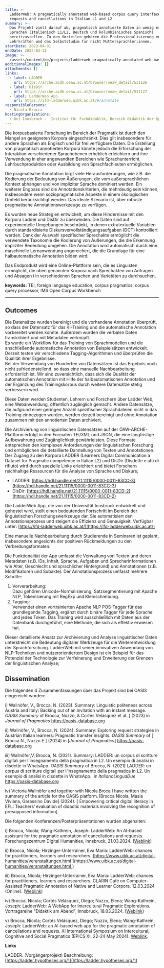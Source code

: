 ```yaml
---
title: >-
  LadderWeb: A pragmatically annotated web-based corpus query interface for
  requests and cancellations in Italian L1 and L2
summary: >-
  Das Projekt zielt darauf ab, pragmatisch annotierte Daten in wenig erforschten
  Sprachen (Italienisch L1/L2, Deutsch und kolumbianisches Spanisch)
  bereitzustellen. Zu den Vorteilen gehören die Professionalisierung von
  Lehrkräften und das Selbststudim für nicht Muttersprachler:innen.
startDate: 2023-04-01
endDate: 2024-03-31
image: >-
  /assets/content/de/projects/ladderweb-pragmatically-annotated-web-based-corpus-query-interface-requests-and-cancellations/image.png
additionalImages: []
attachments: []
links:
  - label: LADDER
    url: https://arche.acdh.oeaw.ac.at/browser/oeaw_detail/531126
  - label: DisDir
    url: https://arche.acdh.oeaw.ac.at/browser/oeaw_detail/531127
  - label: LadderWeb App
    url: https://ifd-ladderweb.uibk.ac.at/#/annotate
responsiblePersons:
  - Nicola Brocca
hostingOrganizations:
  - Uni Innsbruck -  Institut für Fachdidaktik, Bereich Didaktik der Sprachen
---
```

Die korpusbasierte Forschung im Bereich der Pragmatik ist durch den Mangel an geeigneten Korpora eingeschränkt. Dies gilt insbesondere für andere Sprachen als Englisch und für frei verfügbare Daten. Die Erstellung von pragmatisch annotierten Korpora könnte jedoch die Erforschung der Interaktion verschiedener Sprachebenen erheblich erleichtern und ihre Verwendung in eher angewandten Bereichen wie Sprachunterricht, Lehrbuchproduktion oder Ausbildung von Sprachfachleuten ermöglichen.

Die pragmatische Annotation birgt viele Herausforderungen, wie z.B. die Kodierung der Bedeutung von Äußerungen, die vom außersprachlichen Kontext abhängen und von impliziter Sprache dominiert werden. Ein weiterer Engpass sind die Annotationskriterien, die mehrdeutig sein können, insbesondere wenn soziopragmatische Aspekte in einem ökologischen Umfeld berücksichtigt werden. Das ideale Szenario ist, über robuste pragmatische Annotationswerkzeuge zu verfügen.

Es wurden neue Strategien entwickelt, um diese Hindernisse mit den Korpora Ladder und DisDir zu überwinden. Die Daten sind auf experimentelle Umgebungen beschränkt, in denen extratextuelle Variablen durch standardisierte Diskursvervollständigungsaufgaben (DCT) kontrolliert werden. Dank der Auswahl spezifischer Sprechakte ermöglicht die verwendete Taxonomie die Kodierung von Äußerungen, die die Erkennung impliziter Bedeutung umgehen. Die Annotation wird automatisch durch eine maschinelle Lernanwendung angereichert, die die Grundlage für eine halbautomatische Annotation bilden wird.

Das Endprodukt wird eine Online-Plattform sein, die es Linguisten ermöglicht, die oben genannten Korpora nach Sprechakten von Anfragen und Absagen i in verschiedenen Sprachen und Varietäten zu durchsuchen.

**keywords:** TEI, foreign language education, corpus pragmatics, corpus query processor, IMS Open Corpus Workbench

---

## Outcomes

Die Datensätze wurden bereinigt und die vorhandene Annotation überprüft, so dass der Datensatz für das KI-Training und die automatische Annotation vorbereitet werden konnte. Außerdem wurden die verbalen Daten transkribiert und mit Metadaten verknüpft.\
Es wurde ein Workflow für das Training von Sprachmodellen und die anschließende automatische Annotation von Beispielsätzen entwickelt. Derzeit testen wir verschiedene Tagging-Algorithmen und überprüfen die Qualität ihrer Ergebnisse.\
Bei der Verwendung von Hunderten von Datensätzen ist das Ergebnis noch nicht zufriedenstellend, so dass eine manuelle Nachbearbeitung erforderlich ist. Wir sind zuversichtlich, dass sich die Qualität der automatischen Annotation mit Hilfe der halbautomatischen Annotation und der Ergänzung des Trainingskorpus durch weitere Datensätze stetig verbessern wird.

Diese Daten werden Studenten, Lehrern und Forschern über Ladder Web, eine Webanwendung, öffentlich zugänglich gemacht. Andere Datensätze, die aufgrund einer geringen Anzahl spezifischer Sprachdateien nicht in das Training einbezogen wurden, werden derzeit bereinigt und ohne Annotation zusammen mit den annotierten Daten archiviert.

Die Archivierung von linguistischen Datensätzen auf der ÖAW-ARCHE-Plattform erfolgt in den Formaten TEI/XML und JSON, die eine langfristige Aufbewahrung und Zugänglichkeit gewährleisten. Diese Formate entsprechen den komplexen Anforderungen der linguistischen Forschung und ermöglichen die detaillierte Darstellung von Texten und Annotationen. Der Zugang zu den Korpora LADDER (Learners Digital Communication a Dataset for Pragmatic competence in Italian L2) und DisDir (Disdette e atti di rifiuto) wird durch spezielle Links erleichtert und bietet Forschern reichhaltige Ressourcen für die Analyse von Sprache und Diskurs;

* LADDER: [https://hdl.handle.net/21.11115/0000-0011-83CC-3](https://hdl.handle.net/21.11115/0000-0011-83CC-3)
* DisDir: [https://hdl.handle.net/21.11115/0000-0011-83CD-2](https://hdl.handle.net/21.11115/0000-0011-83CD-2)

Die LadderWeb App, die von der Universität Innsbruck entwickelt und gehostet wird, stellt einen bedeutenden Fortschritt im Bereich der linguistischen Forschungswerkzeuge dar. Sie automatisiert den Annotationsprozess und steigert die Effizienz und Genauigkeit. Verfügbar unter: [https://ifd-ladderweb.uibk.ac.at/](https://ifd-ladderweb.uibk.ac.at/)

Eine manuelle Nachbearbeitung durch Studierende in Seminaren ist geplant, insbesondere angesichts der positiven Rückmeldungen zu den Verbreitungsformaten.

Die Funktionalität der App umfasst die Verwaltung von Texten und deren Metadaten (z.B. IDs, Inhalt, Sprache, Aufgaben und Sprecherinformationen wie Alter, Geschlecht und sprachlicher Hintergrund) und Annotationen (z.B. Modifikatoren und Subakte). Der Annotationsprozess umfasst mehrere Schritte:

1. Vorverarbeitung: \
   Dazu gehören Unicode-Normalisierung, Satzsegmentierung mit Apache NLP, Tokenisierung mit RegExp und Kleinschreibung.
2. Tagging: \
   Verwendet einen vortrainierten Apache NLP POS-Tagger für das grundlegende Tagging, ergänzt durch binäre Tagger für jede Sprache und jedes Token. Das Training wird ausschließlich mit Daten aus der Datenbank durchgeführt, eine Methode, die sich als effektiv erwiesen hat.

Dieser detaillierte Ansatz zur Archivierung und Analyse linguistischer Daten unterstreicht die Bedeutung digitaler Werkzeuge für die Weiterentwicklung der Sprachforschung. LadderWeb mit seiner innovativen Anwendung von NLP-Techniken und nutzerorientiertem Design ist ein Beispiel für das Potenzial der Technologie zur Verfeinerung und Erweiterung der Grenzen der linguistischen Analyse;

## Dissemination

Die folgenden 4 Zusammenfassungen über das Projekt sind bei OASIS eingereicht worden:

i) Wallnöfer, V., Brocca, N. (2023). Summary: Linguistic politeness across Austria and Italy: Backing out of an invitation with an instant message. *OASIS Summary* of Brocca, Nuzzo, & Cortés Velásquez et al. ] (2023) in *Journal of Pragmatics* [https](http://about:blank/)[://oasis-database.org](https://oasis-database.org/) 

ii) Wallnöfer, V., Brocca, N. (2024). Summary: Exploring request strategies in Austrian Italian learners: Pragmatic transfer insights. *OASIS Summary* of \[ Brocca N., Nuzzo E.] (2024) in \[*Journal of Pragmatics*] [https](http://about:blank/)[://oasis-database.org](https://oasis-database.org/) 

iii) Wallnöfer,V, Brocca, N. (2021). Summary: LADDER: un corpus di scritture digitali per l’insegnamento della pragmatica in L2. Un esempio di analisi in disdette in WhatsApp. *OASIS Summary* of Brocca, N. (2021) LADDER: un corpus di scritture digitali per l’insegnamento della pragmatica in L2. Un esempio di analisi in disdette in WhatsApp.  in *ItalianoLinguaDue* [https](http://about:blank/)[://oasis-database.org](https://oasis-database.org/)  

iv) Victoria Wallnöfer and together with Nicola Broca I have written  the summary of the article for the OASIS platform. \[Brocca Nicola, Masia Viviana, Garassino Davide] (2024). \[ Empowering critical digital literacy in EFL: Teachers’ evaluation of didactic materials involving the recognition of presupposed information].  

Die folgenden Konferenzen/Posterpräsentationen wurden abgehalten:

i) Brocca, Nicola; Wang-Kathrein, Joseph: LadderWeb: An AI-based assistant for the pragmatic annotation of cancellations and requests. Forschungszentrum Digital Humanities, Innsbruck, 21.03.2024. ([Weblink](https://www.uibk.ac.at/digital-humanities/veranstaltungen.html)) 

ii) Brocca, Nicola; Hirzinger-Unterrainer, Eva Maria: LadderWeb: chances for practitioners, learners and researchers. [https://www.uibk.ac.at/digital-humanities/veranstaltungen.html ](https://www.uibk.ac.at/digital-humanities/veranstaltungen.html )

iii) Brocca, Nicola; Hirzinger-Unterrainer, Eva Maria: LadderWeb: chances for practitioners, learners and researchers. CLARIN Café on Computer-Assisted Pragmatic Annotation of Native and Learner Corpora, 12.03.2024 (Online). ([Weblink](https://www.clarin.eu/event/2024/clarin-cafe-computer-assisted-pragmatic-annotation-native-and-learner-corpora)) 

iv) Brocca, Nicola; Cortés Velásquez, Diego; Nuzzo, Elena; Wang-Kathrein, Joseph: LadderWeb: A WebApp for Intercultural Pragmatic Explorations. Vortragsreihe "Didaktik am Abend", Innsbruck, 18.03.2024. ([Weblink](https://www.uibk.ac.at/de/ifd/sprachen/veranstaltungen/didaktik-am-abend/)) 

v) Brocca, Nicola; Cortés Velásquez, Diego; Nuzzo, Elena; Wang-Kathrein, Joseph: LadderWeb: an AI-based web app for the pragmatic annotation of cancellations and requests. XI International Symposium on Intercultural, Cognitive and Social Pragmatics (EPICS XI, 22-24 May 2024). [Weblink](https://eventos.upo.es/100773/detail/xi-international-symposium-on-intercultural-cognitive-and-social-pragmatics-epics-xi-22-24-may-2024.html). 

**Links**

LADDER. (Vorgängerprojekt) Beschreibung: [https://ladder.hypotheses.org/1](https://ladder.hypotheses.org/1)

